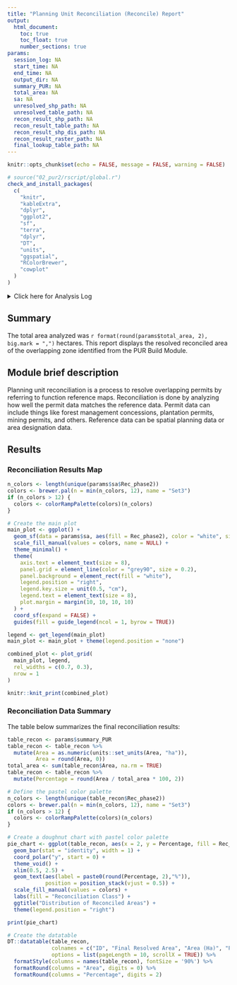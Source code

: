 ```yaml
---
title: "Planning Unit Reconciliation (Reconcile) Report"
output:
  html_document:
    toc: true
    toc_float: true
    number_sections: true
params:
  session_log: NA
  start_time: NA
  end_time: NA
  output_dir: NA
  summary_PUR: NA
  total_area: NA
  sa: NA
  unresolved_shp_path: NA
  unresolved_table_path: NA
  recon_result_shp_path: NA
  recon_result_table_path: NA
  recon_result_shp_dis_path: NA
  recon_result_raster_path: NA
  final_lookup_table_path: NA
---
```


```r
knitr::opts_chunk$set(echo = FALSE, message = FALSE, warning = FALSE)
```

```r
# source("02_pur2/rscript/global.r")
check_and_install_packages(
  c(
    "knitr",
    "kableExtra",
    "dplyr",
    "ggplot2",
    "sf",
    "terra",
    "dplyr",
    "DT",
    "units",
    "ggspatial",
    "RColorBrewer",
    "cowplot"
  )
)
```

<details><summary>Click here for Analysis Log</summary>

```r

analysis_log <- tribble(
  ~Category, ~Details,
  "Analysis Start", params$start_time,
  "Analysis End", params$end_time,
  "Input Data and Parameters", "",
  "1. Unresolved Planning Unit Map", params$unresolved_shp_path,
  "2. Unresolved Attribute Table", params$unresolved_table_path,
  "Output Files", "",
  "Output workspace", paste0(getwd(), params$output_dir),
  "1. Reconciliation Result Map (Shapefile)", file.path(params$output_dir, params$recon_result_shp_path),   
  "2. Reconciliation Result Table", file.path(params$output_dir, params$recon_result_table_path),
  "3. Reconciliation Result Map (Dissolved)", file.path(params$output_dir, params$recon_result_shp_dis_path),
  "4. Reconciliation Result Map (Raster)", file.path(params$output_dir, params$recon_result_raster_path),
  "5. Final Result Table", file.path(params$output_dir, params$final_lookup_table_path),
  "Session Summary", "",
) %>% rbind(format_session_info_table())

analysis_log %>% kbl(caption = "Analysis Log", escape = FALSE) %>%
  kable_paper("hover", full_width = F )
```

</details>

## Summary

The total area analyzed was `r format(round(params$total_area, 2), big.mark = ",")` hectares. This report displays the resolved reconciled area of the overlapping zone identified from the PUR Build Module.

## Module brief description

Planning unit reconciliation is a process to resolve overlapping permits by referring to function reference maps. Reconciliation is done by analyzing how well the permit data matches the reference data. Permit data can include things like forest management concessions, plantation permits, mining permits, and others. Reference data can be spatial planning data or area designation data.

## Results

### Reconciliation Results Map
```r
n_colors <- length(unique(params$sa$Rec_phase2))
colors <- brewer.pal(n = min(n_colors, 12), name = "Set3")
if (n_colors > 12) {
  colors <- colorRampPalette(colors)(n_colors)
}

# Create the main plot
main_plot <- ggplot() +
  geom_sf(data = params$sa, aes(fill = Rec_phase2), color = "white", size = 0.1) +
  scale_fill_manual(values = colors, name = NULL) + 
  theme_minimal() +
  theme(
    axis.text = element_text(size = 8),
    panel.grid = element_line(color = "grey90", size = 0.2),
    panel.background = element_rect(fill = "white"),
    legend.position = "right",
    legend.key.size = unit(0.5, "cm"),
    legend.text = element_text(size = 8),
    plot.margin = margin(10, 10, 10, 10)
  ) +
  coord_sf(expand = FALSE) +
  guides(fill = guide_legend(ncol = 1, byrow = TRUE))

legend <- get_legend(main_plot)
main_plot <- main_plot + theme(legend.position = "none")

combined_plot <- plot_grid(
  main_plot, legend,
  rel_widths = c(0.7, 0.3),
  nrow = 1
)

knitr::knit_print(combined_plot)
```

### Reconciliation Data Summary

The table below summarizes the final reconciliation results:

```r

table_recon <- params$summary_PUR
table_recon <- table_recon %>%
  mutate(Area = as.numeric(units::set_units(Area, "ha")),
         Area = round(Area, 0))
total_area <- sum(table_recon$Area, na.rm = TRUE)
table_recon <- table_recon %>%
  mutate(Percentage = round(Area / total_area * 100, 2))

# Define the pastel color palette
n_colors <- length(unique(table_recon$Rec_phase2))
colors <- brewer.pal(n = min(n_colors, 12), name = "Set3")
if (n_colors > 12) {
  colors <- colorRampPalette(colors)(n_colors)
}

# Create a doughnut chart with pastel color palette
pie_chart <- ggplot(table_recon, aes(x = 2, y = Percentage, fill = Rec_phase2)) +
  geom_bar(stat = "identity", width = 1) +
  coord_polar("y", start = 0) +
  theme_void() +
  xlim(0.5, 2.5) +  
  geom_text(aes(label = paste0(round(Percentage, 2),"%")), 
            position = position_stack(vjust = 0.5)) +  
  scale_fill_manual(values = colors) + 
  labs(fill = "Reconciliation Class") +
  ggtitle("Distribution of Reconciled Areas") +
  theme(legend.position = "right")

print(pie_chart)

# Create the datatable
DT::datatable(table_recon, 
              colnames = c("ID", "Final Resolved Area", "Area (Ha)", "Percentage (%)"),
              options = list(pageLength = 10, scrollX = TRUE)) %>%
  formatStyle(columns = names(table_recon), fontSize = '90%') %>%
  formatRound(columns = "Area", digits = 0) %>%
  formatRound(columns = "Percentage", digits = 2)
```
